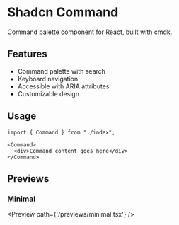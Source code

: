 # Shadcn Command

Command palette component for React, built with cmdk.

## Features

- Command palette with search
- Keyboard navigation
- Accessible with ARIA attributes
- Customizable design

## Usage

```tsx
import { Command } from "./index";

<Command>
  <div>Command content goes here</div>
</Command>
```

## Previews

### Minimal
<Preview path={'/previews/minimal.tsx'} />
